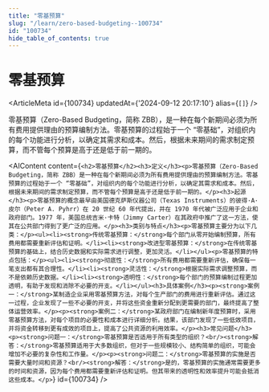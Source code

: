 ```yaml
---
title: "零基预算"
slug: "/learn/zero-based-budgeting--100734"
id: "100734"
hide_table_of_contents: true
---
```



# 零基预算

<ArticleMeta id={100734} updatedAt={'2024-09-12 20:17:10'} alias={`[]`} />
<div className='border-solid border-b border-t-0 my-4 border-[var(--ifm-color-gray-300)]' />

零基预算（Zero-Based Budgeting，简称 ZBB），是一种在每个新期间必须为所有费用提供理由的预算编制方法。零基预算的过程始于一个 “零基础”，对组织内的每个功能进行分析，以确定其需求和成本。然后，根据未来期间的需求制定预算，而不管每个预算是高于还是低于前一期的。

<AIContent content={`<h2>零基预算</h2><h3>定义</h3><p>零基预算（Zero-Based Budgeting，简称 ZBB）是一种在每个新期间必须为所有费用提供理由的预算编制方法。零基预算的过程始于一个 “零基础”，对组织内的每个功能进行分析，以确定其需求和成本。然后，根据未来期间的需求制定预算，而不管每个预算是高于还是低于前一期的。</p><h3>起源</h3><p>零基预算的概念最早由美国德克萨斯仪器公司（Texas Instruments）的彼得·A·皮尔（Peter A. Pyhrr）在 20 世纪 60 年代提出，并在 1970 年代被广泛应用于企业和政府部门。1977 年，美国总统吉米·卡特（Jimmy Carter）在其政府中推广了这一方法，使其在公共部门得到了更广泛的应用。</p><h3>类别与特点</h3><p>零基预算主要分为以下几类：</p><ul><li><strong>传统零基预算：</strong>每个部门从零开始编制预算，所有费用都需要重新评估和证明。</li><li><strong>改进型零基预算：</strong>在传统零基预算的基础上，结合历史数据和实际需求进行调整，更加灵活。</li></ul><p>零基预算的特点包括：</p><ul><li><strong>彻底性：</strong>所有费用都需要重新评估，确保每一笔支出都有其合理性。</li><li><strong>灵活性：</strong>根据实际需求调整预算，而不是依赖历史数据。</li><li><strong>透明性：</strong>每个部门的预算编制过程更加透明，有助于发现和消除不必要的开支。</li></ul><h3>具体案例</h3><p><strong>案例一：</strong>某制造企业采用零基预算方法，对每个生产部门的费用进行重新评估。通过这一过程，企业发现了一些不必要的开支，并将这些资金重新分配到更需要的部门，最终提高了整体运营效率。</p><p><strong>案例二：</strong>某政府部门在编制新年度预算时，采用零基预算方法，对每个项目的必要性和成本进行详细分析。结果，该部门发现了一些低效项目，并将资金转移到更有成效的项目上，提高了公共资源的利用效率。</p><h3>常见问题</h3><p><strong>问题一：</strong>零基预算是否适用于所有类型的组织？<br/><strong>解答：</strong>零基预算适用于大多数组织，但对于一些规模较小、结构简单的组织，可能会增加不必要的复杂性和工作量。</p><p><strong>问题二：</strong>零基预算的实施是否需要大量时间和资源？<br/><strong>解答：</strong>是的，零基预算的实施通常需要更多的时间和资源，因为每个费用都需要重新评估和证明。但其带来的透明性和效率提升可能会抵消这些成本。</p>`} id={100734} />

